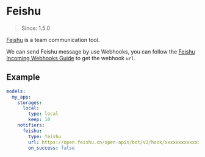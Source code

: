 # Feishu

> Since: 1.5.0

[Feishu](https://www.feishu.cn) is a team communication tool.

We can send Feishu message by use Webhooks, you can follow the
[Feishu Incoming Webhooks Guide](https://open.feishu.cn/document/ukTMukTMukTM/ucTM5YjL3ETO24yNxkjN) to get the webhook `url`.

## Example

```yml
models:
  my_app:
    storages:
      local:
        type: local
        keep: 10
    notifiers:
      feishu:
        type: feishu
        url: https://open.feishu.cn/open-apis/bot/v2/hook/xxxxxxxxxxxxxxxxx
        on_success: false
```
